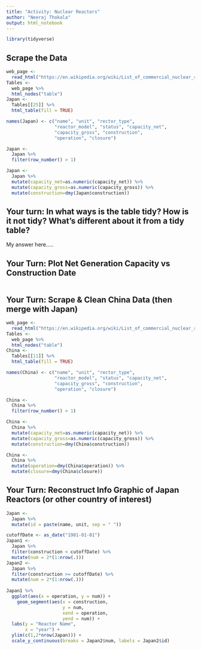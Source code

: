 ```yaml
---
title: "Activity: Nuclear Reactors"
author: "Neeraj Thokala"
output: html_notebook
---
```


```r
library(tidyverse)

```

## Scrape the Data 

```r
web_page <-
  read_html("https://en.wikipedia.org/wiki/List_of_commercial_nuclear_reactors")
Tables <-
  web_page %>%
  html_nodes("table")
Japan <-
  Tables[[25]] %>%
  html_table(fill = TRUE)

names(Japan) <- c("name", "unit", "rector_type",
                  "reactor_model", "status", "capacity_net",
                  "capacity_gross", "construction",
                  "operation", "closure")

Japan <-
  Japan %>%
  filter(row_number() > 1)

Japan <- 
  Japan %>%
  mutate(capacity_net=as.numeric(capacity_net)) %>%
  mutate(capacity_gross=as.numeric(capacity_gross)) %>%
  mutate(construction=dmy(Japan$construction))
```


## Your turn: In what ways is the table tidy? How is it not tidy? What’s different about it from a tidy table?

My answer here..... 


## Your Turn: Plot Net Generation Capacity vs Construction Date

```r



```


## Your Turn: Scrape & Clean China Data (then merge with Japan)

```r
web_page <-
  read_html("https://en.wikipedia.org/wiki/List_of_commercial_nuclear_reactors")
Tables <-
  web_page %>%
  html_nodes("table")
China <-
  Tables[[11]] %>%
  html_table(fill = TRUE)

names(China) <- c("name", "unit", "rector_type",
                  "reactor_model", "status", "capacity_net",
                  "capacity_gross", "construction",
                  "operation", "closure")

China <-
  China %>%
  filter(row_number() > 1)

China <- 
  China %>%
  mutate(capacity_net=as.numeric(capacity_net)) %>%
  mutate(capacity_gross=as.numeric(capacity_gross)) %>%
  mutate(construction=dmy(China$construction))

China <-
  China %>%
  mutate(operation=dmy(China$operation)) %>% 
  mutate(closure=dmy(China$closure))

```



## Your Turn: Reconstruct Info Graphic of Japan Reactors (or other country of interest)

```r
Japan <-
  Japan %>%
  mutate(id = paste(name, unit, sep = " "))

cutoffDate <- as_date("1981-01-01")
Japan1 <-
  Japan %>%
  filter(construction < cutoffDate) %>% 
  mutate(num = 2*(1:nrow(.)))
Japan2 <-
  Japan %>%
  filter(construction >= cutoffDate) %>% 
  mutate(num = 2*(1:nrow(.)))
 
Japan1 %>%
  ggplot(aes(x = operation, y = num)) +
    geom_segment(aes(x = construction,
                     y = num,
                     xend = operation,
                     yend = num)) +
  labs(y = "Reactor Name",
       x = "year") +
  ylim(c(1,2*nrow(Japan))) +
  scale_y_continuous(breaks = Japan2$num, labels = Japan2$id)

```
